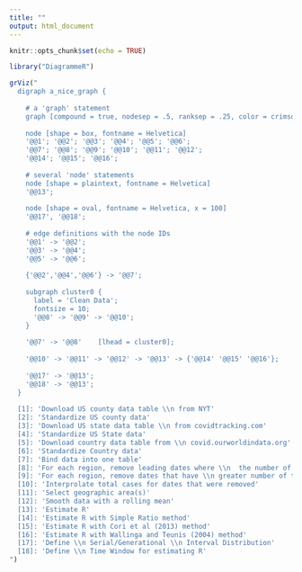 ```yaml
---
title: ""
output: html_document
---
```


```r
knitr::opts_chunk$set(echo = TRUE)
```


```r
library("DiagrammeR")

grViz("
  digraph a_nice_graph {
  
    # a 'graph' statement
    graph [compound = true, nodesep = .5, ranksep = .25, color = crimson, fontsize = 10]
    
    node [shape = box, fontname = Helvetica]
    '@@1'; '@@2'; '@@3'; '@@4'; '@@5'; '@@6'; 
    '@@7'; '@@8'; '@@9'; '@@10'; '@@11'; '@@12';
    '@@14'; '@@15'; '@@16'; 
    
    # several 'node' statements
    node [shape = plaintext, fontname = Helvetica]
    '@@13';
    
    node [shape = oval, fontname = Helvetica, x = 100]
    '@@17', '@@18';
    
    # edge definitions with the node IDs
    '@@1' -> '@@2';
    '@@3' -> '@@4';
    '@@5' -> '@@6';
    
    {'@@2','@@4','@@6'} -> '@@7';
    
    subgraph cluster0 {
      label = 'Clean Data';
      fontsize = 10;
      '@@8' -> '@@9' -> '@@10';
    }
    
    '@@7' -> '@@8'    [lhead = cluster0];
    
    '@@10' -> '@@11' -> '@@12' -> '@@13' -> {'@@14' '@@15' '@@16'};
    
    '@@17' -> '@@13';
    '@@18' -> '@@13';
  }
    
  [1]: 'Download US county data table \\n from NYT'
  [2]: 'Standardize US county data'
  [3]: 'Download US state data table \\n from covidtracking.com'
  [4]: 'Standardize US State data'
  [5]: 'Download country data table from \\n covid.ourworldindata.org'
  [6]: 'Standardize Country data'
  [7]: 'Bind data into one table'
  [8]: 'For each region, remove leading dates where \\n  the number of total cases is unknown or 0'
  [9]: 'For each region, remove dates that have \\n greater number of total cases than a future date'
  [10]: 'Interprolate total cases for dates that were removed'
  [11]: 'Select geographic area(s)'
  [12]: 'Smooth data with a rolling mean' 
  [13]: 'Estimate R'
  [14]: 'Estimate R with Simple Ratio method'
  [15]: 'Estimate R with Cori et al (2013) method'
  [16]: 'Estimate R with Wallinga and Teunis (2004) method'
  [17]: 'Define \\n Serial/Generational \\n Interval Distribution' 
  [18]: 'Define \\n Time Window for estimating R' 
")
```

